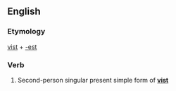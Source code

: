 ==English==

===Etymology===
[[vist]] + [[-est]]

===Verb===
{{en-verb form}}

# {{archaic}} Second-person singular present simple form of '''[[vist]]'''